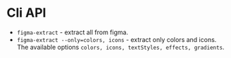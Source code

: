 # Cli API

- `figma-extract` - extract all from figma.
- `figma-extract --only=colors, icons` - extract only colors and icons. The available options `colors, icons, textStyles, effects, gradients`.
